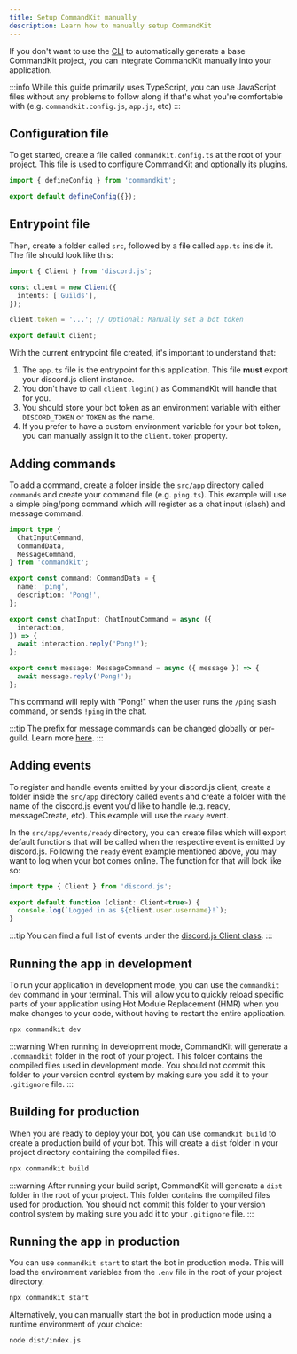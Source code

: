 ```yaml
---
title: Setup CommandKit manually
description: Learn how to manually setup CommandKit
---
```



If you don't want to use the
[CLI](../01-getting-started/02-setup-commandkit.mdx) to automatically
generate a base CommandKit project, you can integrate CommandKit
manually into your application.

:::info While this guide primarily uses TypeScript, you can use
JavaScript files without any problems to follow along if that's what
you're comfortable with (e.g. `commandkit.config.js`, `app.js`, etc)
:::

## Configuration file

To get started, create a file called `commandkit.config.ts` at the
root of your project. This file is used to configure CommandKit and
optionally its plugins.

```ts title="commandkit.config.ts"
import { defineConfig } from 'commandkit';

export default defineConfig({});
```

## Entrypoint file

Then, create a folder called `src`, followed by a file called `app.ts`
inside it. The file should look like this:

```ts title="src/app.ts"
import { Client } from 'discord.js';

const client = new Client({
  intents: ['Guilds'],
});

client.token = '...'; // Optional: Manually set a bot token

export default client;
```

With the current entrypoint file created, it's important to understand
that:

1. The `app.ts` file is the entrypoint for this application. This file
   **must** export your discord.js client instance.
2. You don't have to call `client.login()` as CommandKit will handle
   that for you.
3. You should store your bot token as an environment variable with
   either `DISCORD_TOKEN` or `TOKEN` as the name.
4. If you prefer to have a custom environment variable for your bot
   token, you can manually assign it to the `client.token` property.

## Adding commands

To add a command, create a folder inside the `src/app` directory
called `commands` and create your command file (e.g. `ping.ts`). This
example will use a simple ping/pong command which will register as a
chat input (slash) and message command.

```ts title="src/app/commands/ping.ts"
import type {
  ChatInputCommand,
  CommandData,
  MessageCommand,
} from 'commandkit';

export const command: CommandData = {
  name: 'ping',
  description: 'Pong!',
};

export const chatInput: ChatInputCommand = async ({
  interaction,
}) => {
  await interaction.reply('Pong!');
};

export const message: MessageCommand = async ({ message }) => {
  await message.reply('Pong!');
};
```

This command will reply with "Pong!" when the user runs the `/ping`
slash command, or sends `!ping` in the chat.

:::tip The prefix for message commands can be changed globally or
per-guild. Learn more
[here](../02-commands/05-custom-message-commands-prefix.mdx). :::

## Adding events

To register and handle events emitted by your discord.js client,
create a folder inside the `src/app` directory called `events` and
create a folder with the name of the discord.js event you'd like to
handle (e.g. ready, messageCreate, etc). This example will use the
`ready` event.

In the `src/app/events/ready` directory, you can create files which
will export default functions that will be called when the respective
event is emitted by discord.js. Following the `ready` event example
mentioned above, you may want to log when your bot comes online. The
function for that will look like so:

```ts title="src/app/events/log.ts"
import type { Client } from 'discord.js';

export default function (client: Client<true>) {
  console.log(`Logged in as ${client.user.username}!`);
}
```

:::tip You can find a full list of events under the
[discord.js Client class](https://discord.js.org/docs/packages/discord.js/main/Client:Class).
:::

## Running the app in development

To run your application in development mode, you can use the
`commandkit dev` command in your terminal. This will allow you to
quickly reload specific parts of your application using Hot Module
Replacement (HMR) when you make changes to your code, without having
to restart the entire application.

```sh npm2yarn
npx commandkit dev
```

:::warning When running in development mode, CommandKit will generate
a `.commandkit` folder in the root of your project. This folder
contains the compiled files used in development mode. You should not
commit this folder to your version control system by making sure you
add it to your `.gitignore` file. :::

## Building for production

When you are ready to deploy your bot, you can use `commandkit build`
to create a production build of your bot. This will create a `dist`
folder in your project directory containing the compiled files.

```sh
npx commandkit build
```

:::warning After running your build script, CommandKit will generate a
`dist` folder in the root of your project. This folder contains the
compiled files used for production. You should not commit this folder
to your version control system by making sure you add it to your
`.gitignore` file. :::

## Running the app in production

You can use `commandkit start` to start the bot in production mode.
This will load the environment variables from the `.env` file in the
root of your project directory.

```sh
npx commandkit start
```

Alternatively, you can manually start the bot in production mode using
a runtime environment of your choice:

```sh
node dist/index.js
```
